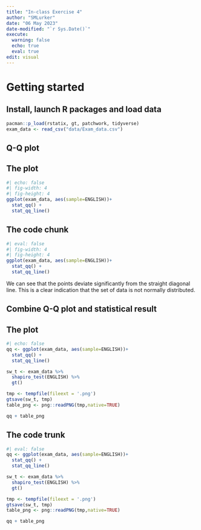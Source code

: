 ```yaml
---
title: "In-class Exercise 4"
author: "SMLurker"
date: "06 May 2023"
date-modified: "`r Sys.Date()`"
execute: 
  warning: false
  echo: true
  eval: true
edit: visual
---
```


# Getting started

## Install, launch R packages and load data

```r
pacman::p_load(rstatix, gt, patchwork, tidyverse)
exam_data <- read_csv("data/Exam_data.csv")
```

## Q-Q plot

::: panel-tabset
## The plot

```r
#| echo: false
#| fig-width: 4
#| fig-height: 4
ggplot(exam_data, aes(sample=ENGLISH))+
  stat_qq() + 
  stat_qq_line()
```

## The code chunk

```r
#| eval: false
#| fig-width: 4
#| fig-height: 4
ggplot(exam_data, aes(sample=ENGLISH))+
  stat_qq() + 
  stat_qq_line()
```
:::

::: callout-note
We can see that the points deviate significantly from the straight diagonal line. This is a clear indication that the set of data is not normally distributed.
:::

## Combine Q-Q plot and statistical result

::: panel-tabset
## The plot

```r
#| echo: false
qq <- ggplot(exam_data, aes(sample=ENGLISH))+
  stat_qq() + 
  stat_qq_line()

sw_t <- exam_data %>%
  shapiro_test(ENGLISH) %>%
  gt()

tmp <- tempfile(fileext = '.png')
gtsave(sw_t, tmp)
table_png <- png::readPNG(tmp,native=TRUE)

qq + table_png
```

## The code trunk

```r
#| eval: false
qq <- ggplot(exam_data, aes(sample=ENGLISH))+
  stat_qq() + 
  stat_qq_line()

sw_t <- exam_data %>%
  shapiro_test(ENGLISH) %>%
  gt()

tmp <- tempfile(fileext = '.png')
gtsave(sw_t, tmp)
table_png <- png::readPNG(tmp,native=TRUE)

qq + table_png
```
:::
